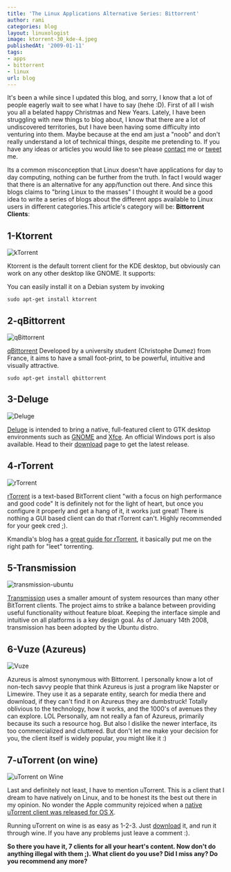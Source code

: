 ```yaml
---
title: 'The Linux Applications Alternative Series: Bittorrent'
author: rami
categories: blog
layout: linuxologist
image: ktorrent-30_kde-4.jpeg
publishedAt: '2009-01-11'
tags:
- apps
- bittorrent
- linux
url: blog
---
```


It's been a while since I updated this blog, and sorry, I know that a lot of people eagerly wait to see what I have to say (hehe :D). First of all I wish you all a belated happy Christmas and New Years. Lately, I have been struggling with new things to blog about, I know that there are a lot of undiscovered territories, but I have been having some difficulty into venturing into them. Maybe because at the end am just a "noob" and don't really understand a lot of technical things, despite me pretending to. If you have any ideas or articles you would like to see please [contact](/contact) me or [tweet](http://www.twitter.com/rtaibah) me.

Its a common misconception that Linux doesn't have applications for day to day computing, nothing can be further from the truth. In fact I would wager that there is an alternative for any app/function out there. And since this blogs claims to "bring Linux to the masses" I thought it would be a good idea to write a series of blogs about the different apps available to Linux users in different categories.This article's category will be: **Bittorrent Clients**:


## 1-Ktorrent

![kTorrent](/assets/images/content/blog/ktorrent-30_kde-4.jpeg)

Ktorrent is the default torrent client for the KDE desktop, but obviously can work on any other desktop like GNOME. It supports:

You can easily install it on a Debian system by invoking

`sudo apt-get install ktorrent`

## 2-qBittorrent

![qBittorrent](/assets/images/content/blog/Qbittorrent.png)

[qBittorrent](http://qbittorrent.sourceforge.net/) Developed by a university student (Christophe Dumez) from France, it aims to have a small foot-print, to be powerful, intuitive and visually attractive.

`sudo apt-get install qbittorrent`

## 3-Deluge

![Deluge](/assets/images/content/blog/deluge.png)

[Deluge](http://deluge-torrent.org/) is intended to bring a native, full-featured client to GTK desktop environments such as [GNOME](http://en.wikipedia.org/wiki/GNOME "GNOME") and [Xfce](http://en.wikipedia.org/wiki/Xfce "Xfce"). An official Windows port is also available. Head to their [download](http://deluge-torrent.org/downloads.php) page to get the latest release.

## 4-rTorrent

![rTorrent](/assets/images/content/blog/Rtorrent.png)

[rTorrent](http://libtorrent.rakshasa.no/) is a text-based  BitTorrent client "with a focus on high performance and good code" It is definitely not for the light of heart, but once you configure it properly and get a hang of it, it works just great! There is nothing a GUI based client can do that rTorrent can't. Highly recommended for your geek cred ;).

Kmandla's blog has a [great guide for rTorrent](http://kmandla.wordpress.com/2007/05/02/howto-use-rtorrent-like-a-pro/), it basically put me on the right path for "leet" torrenting.

## 5-Transmission

![transmission-ubuntu](/assets/images/content/blog/transmission-ubuntu.png)

[Transmission](http://www.transmissionbt.com/) uses a smaller amount of system resources than many other BitTorrent clients. The project aims to strike a balance between providing useful functionality without feature bloat. Keeping the interface simple and intuitive on all platforms is a key design goal. As of January 14th 2008, transmission has been adopted by the Ubuntu distro.

## 6-Vuze (Azureus)

![Vuze](/assets/images/content/blog/vuze.jpg)

Azureus is almost synonymous with Bittorrent. I personally know a lot of non-tech savvy people that think Azureus is just a program like Napster or Limewire. They use it as a separate entity, search for media there and download, if they can't find it on Azureus they are dumbstruck! Totally oblivious to the technology, how it works, and the 1000's of avenues they can explore. LOL
Personally, am not really a fan of Azureus, primarily because its such a resource hog. But also I dislike the newer interface, its too commercialized and cluttered. But don't let me make your decision for you, the client itself is widely popular, you might like it :)

## 7-uTorrent (on wine)

![uTorrent on Wine](/assets/images/content/blog/utorrent-on-wine.jpg)

Last and definitely not least, I have to mention uTorrent. This is a client that I dream to have natively on Linux, and to be honest its the best out there in my opinion. No wonder the Apple community rejoiced when a [native uTorrent client was released for OS X](http://www.techcrunch.com/2008/09/26/utorrent-for-mac-makes-its-way-to-the-pirate-bay/).

Running uTorrent on wine is as easy as 1-2-3\. Just [download](http://www.utorrent.com/download.php) it, and run it through wine. If you have any problems just leave a comment :).

**So there you have it, 7 clients for all your heart's content. Now don't do anything illegal with them ;). What client do you use? Did I miss any? Do you recommend any more?**
